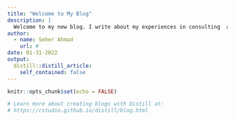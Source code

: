 ```yaml
---
title: "Welcome to My Blog"
description: |
  Welcome to my new blog. I write about my experiences in consulting  and analytics. I hope you enjoy reading!
author:
  - name: Seher Ahmad 
    url: #
date: 01-31-2022
output:
  distill::distill_article:
    self_contained: false
---
```


```r
knitr::opts_chunk$set(echo = FALSE)

# Learn more about creating blogs with Distill at:
# https://rstudio.github.io/distill/blog.html

```



